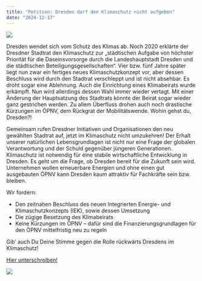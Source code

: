 ```yaml
---
title: "Petition: Dresden darf den Klimaschutz nicht aufgeben"
date: "2024-12-17"
---
```


![](Den-Klima-schutz-nicht-aufgeben-800x450.webp)

Dresden wendet sich vom Schutz des Klimas ab. Noch 2020 erklärte der Dresdner Stadtrat den Klimaschutz zur „städtischen Aufgabe von höchster Priorität für die Daseinsvorsorge durch die Landeshauptstadt Dresden und die städtischen Beteiligungsgesellschaften“. Vier bzw. fünf Jahre später liegt nun zwar ein fertiges neues Klimaschutzkonzept vor, aber dessen Beschluss wird durch den Stadtrat verschleppt und ist nicht absehbar. Es droht sogar eine Ablehnung. Auch die
Einrichtung eines Klimabeirats wurde erkämpft. Nun wird allerdings dessen Wahl immer wieder vertagt. Mit einer Änderung der Hauptsatzung des Stadtrats könnte der Beirat sogar wieder ganz gestrichen werden. Zu allem Überfluss drohen auch noch drastische Kürzungen im ÖPNV, dem Rückgrat der Mobilitätswende. Wohin gehst du, Dresden?!

Gemeinsam rufen Dresdner Initiativen und Organisationen den neu gewählten Stadtrat auf, jetzt im Klimaschutz nicht umzukehren! Der Erhalt unserer natürlichen Lebensgrundlagen ist nicht nur eine Frage der globalen Verantwortung und der Schuld gegenüber jüngeren Generationen. Klimaschutz ist notwendig für eine stabile wirtschaftliche Entwicklung in Dresden. Es geht um die Frage, ob Dresden bereit für die Zukunft sein wird. Unternehmen wollen erneuerbare Energien und ohne einen gut ausgebauten ÖPNV kann Dresden kaum attraktiv für Fachkräfte sein bzw. bleiben.

Wir fordern:

* Den zeitnahen Beschluss des neuen Integrierten Energie- und Klimaschutzkonzepts (IEK), sowie dessen Umsetzung
* Die zügige Besetzung des Klimabeirats
* Keine Kürzungen im ÖPNV – dafür sind die Finanzierungsgrundlagen für den ÖPNV mittelfristig neu zu regeln

Gib’ auch Du Deine Stimme gegen die Rolle rückwärts Dresdens im Klimaschutz!

[Hier unterschreiben!](https://www.dresden.de/de/leben/gesellschaft/buergebeteiligung/epetition.php?extForwardUrl=https%3A//apps.dresden.de/ords/f%3Fp%3D1610%3A3%3A%3A%3ANO%3A%3AP3_P_ID%3A23616)

![](supporters.jpg)